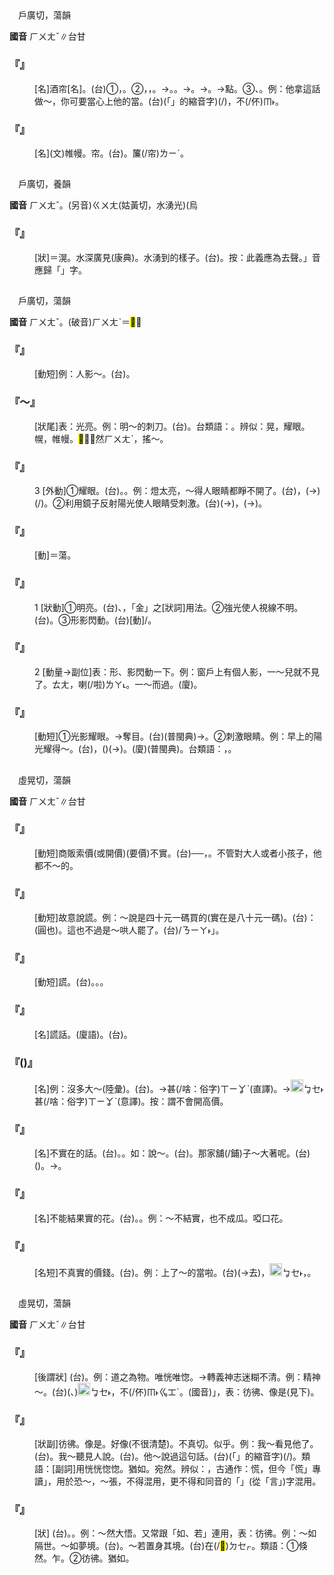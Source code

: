 
=={{ruby|幌|ㄏㄨㄤˇ}}==

　戶廣切，蕩韻

'''國音''' <rt>ㄏㄨㄤˇ</rt>∥台甘

    

==='''『{{ruby|幌|ㄏㄨㄤˇ}}{{ruby|子|·ㄗˇ}}』'''===
: [名]酒帘[名]。(台)①{{ruby|酒|ㄐㄧㄨˋ}}{{ruby|旗|ㄍㄧˊ}}，{{ruby|酒|ㄐㄧㄨˋ}}{{ruby|店|ㄉㄧㆰ˪}}{{ruby|丌|ㆤ}}{{ruby|記|ㄍㄧ˪}}{{ruby|號|ㄏㄜ˫}}。②{{ruby|商|ㄒㄧㆲ}}{{ruby|店|ㄉㄧㆰ˪}}{{ruby|掛|ㄍㄨㄚ˪}}{{ruby|做|ㄗㄨㆤ˪}}{{ruby|/|ㄗㄜ˪}}{{ruby|廣|ㄍㆲˋ}}{{ruby|告|ㄍㄜ˪}}{{ruby|丌|ㆤ}}{{ruby|樣|ㄧㆧ˫}}{{ruby|/|ㄧㆫ˫}}{{ruby|品|ㄆㄧㄣˋ}}，{{ruby|帽|ㆠㄜ˫}}{{ruby|仔|ㄚ}}{{ruby|店|ㄉㄧㆰ˪}}{{ruby|排|ㄅㄞˊ}}{{ruby|一|ㄐㄧㆵ ͘}}{{ruby|頂|ㄉㄧㄥˋ}}{{ruby|帽|ㆠㄜ˫}}，{{ruby|鞋|ㄨㆤˊ}}{{ruby|/|ㆤˊ}}{{ruby|店|ㄉㄧㆰ˪}}{{ruby|掛|ㄍㄨㄚ˪}}{{ruby|一|ㄐㄧㆵ ͘}}{{ruby|腳|ㄎㄚ}}{{ruby|鞋|ㄨㆤˊ}}{{ruby|/|ㆤˊ}}。→{{ruby|招|ㄐㄧㄠ}}{{ruby|牌|ㄅㄞˊ}}。{{ruby|看|ㄎㄨㆩ˪}}{{ruby|範|ㄅㄢ˫}}。→{{ruby|樣|ㄧㆫ˫}}{{ruby|/|ㄧㆧ˫}}{{ruby|品|ㄆㄧㄣˋ}}。→{{ruby|裝|ㄗㆭ}}{{ruby|飾|ㄒㄧㆤㆶ}}。→點{{ruby|綴|ㄓㄨㄟˋ}}。③{{ruby|用|ㄧㄥ˫}}{{ruby|/|ㄧㆲ˫}}{{ruby|來|ㄌㄞˊ}}{{ruby|騙|ㄆㄧㄢ˪}}{{ruby|人|ㄌㄤˊ}}{{ruby|丌|ㆤ}}{{ruby|話|ㄨㆤ˫}}、{{ruby|行|ㄏㄧㄥˊ}}{{ruby|為|ㄨㄧˊ}}。例：他拿這話做～，你可要當心上他的當。(台){{ruby|伊|ㄧ}}{{ruby|用|ㄧㆲ˫}}{{ruby|/|ㄧㄥ˫}}{{ruby|<mark>&#xffb50;</mark>|ㄐㄧㆵ}}(「{{ruby|此|ㄐㄧˋ}}{{ruby|一|ㄐㄧㆵ ͘}}」的縮音字)(/{{ruby|此|ㄐㄧㆵ}}){{ruby|款|ㄎㄨㄢˋ}}{{ruby|話|ㄨㆤ˫}}{{ruby|做|ㄗㄨㆤ˪}}{{ruby|/|ㄗㄜ˪}}{{ruby|圈|ㄎㄨㄢ}}{{ruby|套|ㄊㄜ˪}}，{{ruby|汝|ㄌㄧˋ}}{{ruby|著|ㄉㄧㄜㆷ ͘}}{{ruby|注|ㄗㄨ˪}}{{ruby|意|ㄧ˪}}不(/伓)<rt>ㆬ˫</rt>{{ruby|通|ㄊㄤ}}{{ruby|去|ㄎㄧ˪}}{{ruby|付|ㄏㆦ˫}}{{ruby|<mark>&#xffef5;</mark>|ㄌㄧㄨ˪}}{{ruby|著|ㄉㄧㄜㆷ ͘}}。
    

==='''『{{ruby|幌|ㄏㄨㄤˇ}}』'''===
: [名](文)帷幔。帘。(台){{ruby|布|ㄅㆦ˪}}{{ruby|圍|ㄨㄧˊ}}。{{ruby|布|ㄅㆦ˪}}簾(/帘)<rt>ㄌㄧˊ</rt>。
    

=={{ruby|洸|ㄏㄨㄤˇ}}==

　戶廣切，養韻

'''國音''' <rt>ㄏㄨㄤˇ</rt>。(另音)<rt>ㄍㄨㄤ</rt>(姑黃切，水湧光){{ruby|。|ㄨㄤ}}(烏

    

==='''『{{ruby|洸|ㄏㄨㄤˇ}}{{ruby|洸|ㄏㄨㄤˇ}}』'''===
: [狀]＝滉。水深廣見(康典)。水湧到的樣子。(台){{ruby|水|ㄗㄨㄧˋ}}{{ruby|溢|ㄧㆤㆶ}}{{ruby|倚|ㄨㄚˋ}}{{ruby|來|·ㄌㄞˊ}}{{ruby|丌|ㆤ}}{{ruby|款|ㄎㄨㄢˋ}}。按：此義應為去聲。{{ruby|「|ㄏㄨㄤˇ}}」音應歸「{{ruby|晃|ㄏㄨㄤˇ}}」字。
    

=={{ruby|晃|ㄏㄨㄤˇ}}==

　戶廣切，蕩韻

'''國音''' <rt>ㄏㄨㄤˇ</rt>。(破音)<rt>ㄏㄨㄤˋ</rt>＝<mark>&#xffee4;</mark>∥

    

==='''『{{ruby|晃|ㄏㄨㄤˇ}}{{ruby|動|ㄉㄨㄥˋ}}』'''===
: [動短]例：人影～。(台){{ruby|人|ㄌㄤˊ}}{{ruby|影|ㄧㆩˋ}}{{ruby|飄|ㄆㄧㄠ}}{{ruby|動|ㄉㆲ˫}}。
    

==='''『～{{ruby|晃|ㄏㄨㄤˇ}}{{ruby|晃|ㄏㄨㄤˇ}}』'''===
: [狀尾]表：光亮。例：明～的刺刀。(台){{ruby|<mark>&#xffa56;</mark>|ㄍㄧㆬ}}{{ruby|閃|ㄒㄧㆷ}}{{ruby|閃|ㄒㄧㆷ}}{{ruby|丌|ㆤ}}{{ruby|尖|ㄐㄧㆰ}}{{ruby|刀|ㄉㄜ}}。台類語：{{ruby|利|ㄌㄞ˫}}{{ruby|閃|ㄒㄧㆰˋ}}{{ruby|閃|ㄒㄧㆰˋ}}。辨似：晃，耀眼。幌，帷幔。<mark>&#xf9a72;</mark>，～然{{ruby|。|ㄆㄨㄧˋ}}<rt>ㄏㄨㄤˋ</rt>，搖～。
    

==='''『{{ruby|晃|ㄏㄨㄤˇ}}』'''===
:3  [外動]①耀眼。(台){{ruby|刺|ㄑㄧ˪}}{{ruby|鑿|ㄘㄚㆶ ͘}}。{{ruby|鑿|ㄘㄚㆶ ͘}}{{ruby|目|ㆠㄚㆶ ͘}}。例：燈太亮，～得人眼睛都睜不開了。(台){{ruby|燈|ㄉㄧㄥ}}{{ruby|火|ㄏㄨㆤˋ}}{{ruby|/|ㄏㆤˋ}}{{ruby|傷|ㄒㄧㆫ}}{{ruby|/|ㄒㄧㆧ}}{{ruby|光|ㄍㆭ}}，{{ruby|目|ㆠㄚㆶ ͘}}{{ruby|珠|ㄗㄨ}}(→{{ruby|睭|ㄐㄧㄨ}}){{ruby|鑿|ㄘㄚㆶ ͘}}{{ruby|<mark>&#xffa42;</mark>|ㄍㄚㆷ}}{{ruby|扒|ㄅㆤㆷ}}(/{{ruby|展|ㄊㄧㄢˋ}}){{ruby|<mark>&#xffa45;</mark>|ㆠㆤ˫}}{{ruby|/|ㆠㄨㆤ˫}}{{ruby|開|ㄎㄨㄧ}}。②利用鏡子反射陽光使人眼睛受刺激。(台){{ruby|用|ㄧㆲ˫}}{{ruby|/|ㄧㄥ˫}}{{ruby|鏡|ㄍㄧㆩ˪}}{{ruby|照|ㄐㄧㄜ˪}}{{ruby|日|ㆢㄧㆵ ͘}}{{ruby|/|ㄌㄧㆵ ͘}}{{ruby|頭|ㄊㄠˊ}}{{ruby|反|ㄏㄨㄢˋ}}{{ruby|射|ㄒㄧㄚ˫}}{{ruby|對|ㄉㄨㄧ˪}}{{ruby|人|ㄌㄤˊ}}{{ruby|丌|ㆤ}}{{ruby|目|ㆠㄚㆶ ͘}}{{ruby|珠|ㄗㄨ}}(→{{ruby|睭|ㄐㄧㄨ}})，{{ruby|害|ㄏㄞ˫}}{{ruby|人|ㄌㄤˊ}}{{ruby|目|ㆠㄚㆶ ͘}}{{ruby|珠|ㄗㄨ}}(→{{ruby|睭|ㄐㄧㄨ}}){{ruby|鑿|ㄘㄚㆶ ͘}}。
    

==='''『{{ruby|晃|ㄏㄨㄤˇ}}{{ruby|蕩|ㄉㄤˋ}}』'''===
: [動]＝{{ruby|<mark>&#xffee4;</mark>|ㄏㄨㄤˋ}}蕩。
    

==='''『{{ruby|晃|ㄏㄨㄤˇ}}』'''===
:1  [狀動]①明亮。(台){{ruby|光|ㄍㆭ}}、{{ruby|<mark>&#xffa56;</mark>|ㄍㄧㆬ}}，「金」之[狀詞]用法。②強光使人視線不明。(台){{ruby|鑿|ㄘㄚㆶ ͘}}{{ruby|目|ㆠㄚㆶ ͘}}。③形影閃動。(台){{ruby|影|ㄧㆩˋ}}[動]/{{ruby|映|ㄧㆩ˪}}。
    

==='''『{{ruby|晃|ㄏㄨㄤˇ}}』'''===
:2  [動量→副位]表：形、影閃動一下。例：窗戶上有個人影，一～兒就不見了。{{ruby|(台)|ㆣㄚㆵ ͘}}<rt>ㄊㄤ</rt>{{ruby|仔|ㄚ}}{{ruby|頂|ㄉㄧㄥˋ}}{{ruby|有|ㄨ˫}}{{ruby|一|ㄐㄧㆵ ͘}}{{ruby|個|ㆤˊ}}{{ruby|人|ㄌㄤˊ}}{{ruby|影|ㄧㆩˋ}}，{{ruby|影|ㄧㆩˋ}}{{ruby|一|ㄐㄧㆵ ͘}}{{ruby|下|·ㆤ˫}}{{ruby|著|ㄉㄧㄜㆷ}}{{ruby|無|ㆠㄜˊ}}{{ruby|看|ㄎㄨㆩ˪}}{{ruby|見|ㄍㆪ˪}}喇(/啦)<rt>ㄌㄚ˪</rt>。一～而過。(廈){{ruby|顯|ㄏㄧㆩˋ}}{{ruby|過|ㄍㄨㆤ˪}}{{ruby|/|ㄍㆤ˪}}{{ruby|去|ㄎㄧ˪}}。
    

==='''『{{ruby|晃|ㄏㄨㄤˇ}}{{ruby|眼|ㄧㄢˇ}}』'''===
: [動短]①光影耀眼。→奪目。(台){{ruby|顯|ㄏㄧㆩˋ}}{{ruby|目|ㆠㄚㆶ ͘}}(普閩典)→{{ruby|非|ㄏㄨㄧ}}{{ruby|常|ㄒㄧㆲˊ}}{{ruby|美|ㆠㄧˋ}}{{ruby|麗|ㄌㆤ˫}}。②刺激眼睛。例：早上的陽光耀得～。(台){{ruby|早|ㄗㄚˋ}}{{ruby|起|ㄎㄧˋ}}{{ruby|時|ㄒㄧˊ}}{{ruby|丌|ㆤ}}{{ruby|日|ㆢㄧㆵ ͘}}{{ruby|/|ㄌㄧㆵ ͘}}{{ruby|頭|ㄊㄠˊ}}，{{ruby|照|ㄐㄧㄜ˪}}{{ruby|<mark>&#xffa42;</mark>|ㄍㄚㆷ}}({{ruby|誠|ㄐㄧㆩˊ}}{{ruby|強|ㄍㄧㆲˊ}}){{ruby|會|ㄨㆤ˫}}{{ruby|/|ㆤ˫}}{{ruby|鑿|ㄘㄚㆶ ͘}}{{ruby|人|ㄌㄤˊ}}{{ruby|丌|ㆤ}}{{ruby|目|ㆠㄚㆶ ͘}}{{ruby|珠|ㄗㄨ}}(→{{ruby|睭|ㄐㄧㄨ}})。(廈){{ruby|顯|ㄏㄧㆩˋ}}{{ruby|目|ㆠㄚㆶ ͘}}(普閩典)。台類語：{{ruby|映|ㄧㆩ˪}}{{ruby|目|ㆠㄚㆶ ͘}}，{{ruby|引|ㄧㄣˋ}}{{ruby|人|ㄌㄤˊ}}{{ruby|注|ㄗㄨ˪}}{{ruby|意|ㄧ˪}}。
    

=={{ruby|謊|ㄏㄨㄤˇ}}==

　虛晃切，蕩韻

'''國音''' <rt>ㄏㄨㄤˇ</rt>∥台甘

    

==='''『{{ruby|要|ㄧㄠˋ}}{{ruby|謊|ㄏㄨㄤˇ}}』'''===
: [動短]商販索價(或開價)(要價)不實。(台){{ruby|生|ㄒㄧㄥ}}{{ruby|理|ㄌㄧˋ}}{{ruby|人|ㄌㄤˊ}}{{ruby|講|ㄍㆲˋ}}{{ruby|→|ㄍㆲ}}{{ruby|價|ㄍㆤ˪}}{{ruby|講|ㄍㆲˋ}}{{ruby|→|ㄍㆲ}}{{ruby|了|ㄌㄧㄠˋ}}{{ruby|較|ㄎㄚㆷ}}{{ruby|高|ㄍㄨㄢˊ}}──{{ruby|加|ㄍㆤ}}{{ruby|講|ㄍㆲˋ}}，{{ruby|開|ㄎㄨㄧ}}{{ruby|高|ㄍㄨㄢˊ}}{{ruby|價|ㄍㆤ˪}}。不管對大人或者小孩子，他都不～的。
    

==='''『{{ruby|撒|ㄙㄚ}}{{ruby|謊|ㄏㄨㄤˇ}}』'''===
: [動短]故意說謊。例：～說是四十元一碼買的(實在是八十元一碼)。(台){{ruby|騙|ㄆㄧㄢ˪}}{{ruby|伊|ㄧ}}{{ruby|講|ㄍㆲˋ}}{{ruby|→|ㄍㆲ}}：{{ruby|是|ㄒㄧ˫}}{{ruby|買|ㆠㄨㆤˋ}}{{ruby|/|ㆠㆤˋ}}{{ruby|一|ㄐㄧㆵ ͘}}{{ruby|碼|ㆠㄚ˫}}{{ruby|四|ㄒㄧ˪}}{{ruby|十|ㄗㄚㆴ ͘}}{{ruby|棵|ㄎㆦ}}(圓也)。這也不過是～哄人罷了。(台){{ruby|<mark>&#xffacb;</mark>|ㄗㆤ}}{{ruby|不|ㄅㄨㆤ}}{{ruby|過|ㄍㄜ˪}}{{ruby|是|ㄒㄧ˫}}{{ruby|騙|ㄆㄧㄢ˪}}{{ruby|人|·ㄌㄤˊ}}{{ruby|而|ㄌㄧˊ}}{{ruby|已|ㄧˋ}}/{{ruby|「|ㄋㄧㄚ˫}}<rt>ㄋㄧㄚ˫</rt>」。
    

==='''『{{ruby|說|ㄕㄨㄛ}}{{ruby|謊|ㄏㄨㄤˇ}}』'''===
: [動短]{{ruby|撒|ㄙㄚ}}謊。(台){{ruby|講|ㄍㆲˋ}}{{ruby|→|ㄍㆲ}}{{ruby|白|ㄅㆤㆷ ͘}}{{ruby|賊|ㄘㄚㆵ ͘}}。{{ruby|囂|ㄏㄠ}}{{ruby|六|ㄌㄚㆶ ͘}}{{ruby|講|ㄍㆲˋ}}。{{ruby|白|ㄅㆤㆷ ͘}}{{ruby|賊|ㄘㄚㆵ ͘}}{{ruby|嘴|ㄘㄨㄧ˪}}。
    

==='''『{{ruby|謊|ㄏㄨㄤˇ}}{{ruby|言|ㄧㄢˊ}}』'''===
: [名]謊話。(廈語){{ruby|囂|ㄏㄠ}}{{ruby|六|ㄌㄚㆶ ͘}}{{ruby|話|ㄨㆤ˫}}。(台){{ruby|白|ㄅㆤㆷ ͘}}{{ruby|賊|ㄘㄚㆵ}}{{ruby|話|ㄨㆤ˫}}。
    

==='''『{{ruby|謊|ㄏㄨㄤˇ}}({{ruby|兒|ㄦ}})』'''===
: [名]例：沒多大～(陸彙)。(台){{ruby|無|ㆠㄜˊ}}{{ruby|若|ㆡㄨㄚ˫}}{{ruby|→|ㆣㄨㄚ˫}}{{ruby|白|ㄅㆤㆷ ͘}}{{ruby|賊|ㄘㄚㆵ ͘}}。→{{ruby|<mark>&#xffa45;</mark>|ㆠㆤ˫}}{{ruby|/|ㆠㄨㆤ˫}}甚(/啥：俗字)<rt>ㄒㄧㆩˋ</rt>{{ruby|/|ㄙㆩˋ}}{{ruby|騙|ㄆㄧㄢ˪}}{{ruby|人|·ㄌㄤˊ}}(直譯)。→[[File:fa45.png|20px]]<rt>ㆠㆤ˫</rt>{{ruby|/|ㆠㄨㆤ˫}}甚(/啥：俗字)<rt>ㄒㄧㆩˋ</rt>{{ruby|/|ㄙㆩˋ}}{{ruby|講|ㄍㆲˋ}}{{ruby|→|ㄍㆲ}}{{ruby|價|ㄍㆤ˪}}(意譯)。按：謂不會開高價。
    

==='''『{{ruby|謊|ㄏㄨㄤˇ}}』'''===
: [名]不實在的話。(台){{ruby|無|ㆠㄜˊ}}{{ruby|老|ㄌㄠˋ}}{{ruby|實|ㄒㄧㆵ ͘}}{{ruby|丌|ㆤ}}{{ruby|話|ㄨㆤ˫}}。{{ruby|白|ㄅㆤㆷ ͘}}{{ruby|賊|ㄘㄚㆵ ͘}}{{ruby|話|ㄨㆤ˫}}。如：說～。(台){{ruby|講|ㄍㆲˋ}}{{ruby|→|ㄍㆲ}}{{ruby|白|ㄅㆤㆷ ͘}}{{ruby|賊|ㄘㄚㆵ ͘}}{{ruby|話|ㄨㆤ˫}}。那家舖(/鋪)子～大著呢。(台){{ruby|<mark>&#xf8fbe;</mark>|ㄏㄧㆵ}}{{ruby|間|ㄍㄧㄥ}}{{ruby|店|ㄉㄧㆰ˪}}{{ruby|<mark>&#xffa55;</mark>|ㆣㄠˊ}}{{ruby|講|ㄍㆲˋ}}{{ruby|→|ㄍㆲ}}{{ruby|白|ㄅㆤㆷ ͘}}{{ruby|賊|ㄘㄚㆵ ͘}}({{ruby|話|ㄨㆤ˫}})。→{{ruby|真|ㄐㄧㄣ}}{{ruby|<mark>&#xffa55;</mark>|ㆣㄠˊ}}{{ruby|騙|ㄆㄧㄢ˪}}{{ruby|人|·ㄌㄤˊ}}。
    

==='''『{{ruby|謊|ㄏㄨㄤˇ}}{{ruby|花|ㄏㄨㄚ}}{{ruby|兒|ㄦ}}』'''===
: [名]不能結果實的花。(台){{ruby|<mark>&#xffa45;</mark>|ㆠㆤ˫}}{{ruby|/|ㆠㄨㆤ˫}}{{ruby|結|ㄍㄚㆵ}}{{ruby|子|ㄐㄧˋ}}{{ruby|丌|ㆤ}}{{ruby|花|ㄏㄨㆤ}}。{{ruby|公|ㄍㄤ}}{{ruby|花|ㄏㄨㆤ}}。例：～不結實，也不成瓜。啞口花。
    

==='''『{{ruby|謊|ㄏㄨㄤˇ}}{{ruby|價|ㄐㄧㄚˋ}}{{ruby|兒|ㄦ}}』'''===
: [名短]不真實的價錢。(台){{ruby|加|ㄍㆤ}}{{ruby|講|ㄍㆲˋ}}{{ruby|丌|ㆤ}}{{ruby|價|ㄍㆤ˪}}{{ruby|錢|ㄐㆪˊ}}。例：上了～的當啦。(台){{ruby|乞|ㄎㄧ˪}}(→去){{ruby|被|ㄏㆦ˫}}{{ruby|人|ㄌㄤ˫}}{{ruby|騙|ㄆㄧㄢ˪}}{{ruby|價|ㄍㆤ˪}}{{ruby|食|ㄐㄧㄚㆷ ͘}}{{ruby|去|ㄎㄧ˪}}，[[File:fa45.png|20px]]<rt>ㆠㆤ˫</rt>{{ruby|/|ㆠㄨㆤ˫}}{{ruby|曉|ㄏㄧㄠˋ}}{{ruby|/|ㄏㄧㄤˋ}}{{ruby|共|ㄍㄚ˫}}{{ruby|人|·ㄌㄤˊ}}{{ruby|出|ㄘㄨㆵ}}{{ruby|價|ㄍㆤ˪}}，{{ruby|買|ㆠㄨㆤˋ}}{{ruby|/|ㆠㆤˋ}}{{ruby|著|ㄉㄧㄜㆷ ͘}}{{ruby|貴|ㄍㄨㄧ˪}}{{ruby|物|ㄇㄧㆷ ͘}}{{ruby|/|ㄇㆭㆷ ͘}}。
    

=={{ruby|恍|ㄏㄨㄤˇ}}==

　虛晃切，蕩韻

'''國音''' <rt>ㄏㄨㄤˇ</rt>∥台甘

    

==='''『{{ruby|恍|ㄏㄨㄤˇ}}{{ruby|惚|ㄏㄨ}}』'''===
: [後謂狀] (台){{ruby|感|ㄍㆰˋ}}{{ruby|覺|ㄍㄚㆶ}}{{ruby|微|ㆠㄧˊ}}{{ruby|妙|ㆠㄧㄠ˫}}{{ruby|<mark>&#xffa45;</mark>|ㆠㆤ˫}}{{ruby|/|ㆠㄨㆤ˫}}{{ruby|得|ㄉㄧㆵ}}{{ruby|探|ㄊㆰ˪}}{{ruby|測|ㄑㄧㆤㆶ}}{{ruby|講|ㄍㆲˋ}}{{ruby|→|ㄍㆲ}}{{ruby|明|ㆠㄧㄥˊ}}{{ruby|真|ㄐㄧㄣ}}{{ruby|像|ㄒㄧㆲˋ}}。例：道之為物。唯恍唯惚。→轉義神志迷糊不清。例：精神～。(台){{ruby|人|ㄌㄤˊ}}({{ruby|神|ㄒㄧㄣˊ}}{{ruby|思|ㄙㄨ}}、{{ruby|意|ㄧ˪}}{{ruby|識|ㄒㄧㆤㆶ}}){{ruby|<mark>&#xffa45;</mark>|ㆠㆤ˫}}{{ruby|/|ㆠㄨㆤ˫}}{{ruby|得|ㄉㄧㆵ}}{{ruby|精|ㄐㄧㄥ}}{{ruby|美|ㆠㄧˋ}}[[File:fa45.png|20px]]<rt>ㆠㆤ˫</rt>{{ruby|/|ㆠㄨㆤ˫}}{{ruby|得|ㄉㄧㆵ}}{{ruby|清|ㄑㄧㄥ}}{{ruby|楚|ㄘㄜˋ}}，{{ruby|若|ㄋㄚˋ}}{{ruby|知|ㄗㄞ}}{{ruby|若|ㄋㄚˋ}}不(/伓)<rt>ㆬ˫</rt>{{ruby|知|ㄗㄞ}}{{ruby|。|ㄅㄨㄣ˫}}<rt>ㆣㆲˊ</rt>{{ruby|<mark>&#xffc53;</mark>|ㆣㆲˊ}}{{ruby|愕|ㄧㆩㆷ ͘}}{{ruby|愕|ㄧㆩㆷ ͘}}。(國音){{ruby|「|ㄏㄨㄤˇ}}{{ruby|·|ㄏㄨ}}」，表：彷彿、像是(見下)。
    

==='''『{{ruby|恍|ㄏㄨㄤˇ}}{{ruby|惚|·ㄏㄨ}}』'''===
: [狀副]彷彿。像是。好像(不很清楚)。不真切。似乎。例：我～看見他了。(台){{ruby|我|ㆣㄨㄚˋ}}{{ruby|若|ㄋㄚˋ}}{{ruby|像|ㄑㄧㆫ˫}}{{ruby|/|ㄑㄧㆧ˫}}{{ruby|有|ㄨ˫}}{{ruby|看|ㄎㄨㆩ˪}}{{ruby|著|ㄉㄧㄜㆷ ͘}}{{ruby|伊|·ㄧ}}。我～聽見人說。(台){{ruby|我|ㆣㄨㄚˋ}}{{ruby|若|ㄋㄚˋ}}{{ruby|像|ㄑㄧㆧ˫}}{{ruby|/|ㄑㄧㆧ˫}}{{ruby|曾|ㆠㄚㆵ}}{{ruby|聽|ㄊㄧㆩ}}{{ruby|見|ㄍㆪ˪}}{{ruby|人|ㄌㄤˊ}}{{ruby|講|ㄍㆲˋ}}。他～說過這句話。(台){{ruby|伊|ㄧ}}{{ruby|若|ㄋㄚˋ}}{{ruby|準|ㄗㄨㄣˋ}}{{ruby|講|ㄍㆲˋ}}{{ruby|→|ㄍㆲ}}{{ruby|過|ㄍㆤ˪}}{{ruby|/|ㄍㄨㆤ˪}}{{ruby|<mark>&#xffb50;</mark>|ㄐㄧㆵ}}(「{{ruby|此|ㄐㄧˋ}}{{ruby|一|ㄐㄧㆵ ͘}}」的縮音字)(/{{ruby|此|ㄐㄧㆵ}}){{ruby|句|ㄍㄨ˪}}{{ruby|話|ㄨㆤ˫}}。類語：[副詞]用恍恍惚惚。猶如。宛然。辨似：{{ruby|恍|ㄏㄨㄤˇ}}，古通作：慌，但今「慌」專讀{{ruby|「|ㄏㄨㄤ}}」，用於恐～，～張，不得混用，更不得和同音的「{{ruby|謊|ㄏㄨㄤˇ}}」(從「言」)字混用。
    

==='''『{{ruby|恍|ㄏㄨㄤˇ}}』'''===
: [狀] (台){{ruby|表|ㄅㄧㄠˋ}}{{ruby|心|ㄒㄧㆬ}}{{ruby|神|ㄒㄧㄣˊ}}{{ruby|無|ㆠㄜˊ}}{{ruby|清|ㄑㄧㄥ}}{{ruby|無|ㆠㄜˊ}}{{ruby|楚|ㄘㄜˋ}}{{ruby|丌|ㆤ}}{{ruby|中|ㄉㄧㆲ}}{{ruby|間|ㄍㄢ}}。{{ruby|忽|ㄏㄨㆵ}}{{ruby|然|ㆢㄧㄢˊ}}{{ruby|/|ㄌㄧㄢˊ}}{{ruby|間|ㄍㄢ}}。例：～然大悟。又常跟「如、若」連用，表：彷彿。例：～如隔世。～如夢境。(台){{ruby|恰|ㄍㄚㆷ}}{{ruby|若|ㄋㄚˋ}}{{ruby|像|ㄑㄧㆫ˫}}{{ruby|/|ㄑㄧㆧ˫}}{{ruby|換|ㄨㆩ˫}}{{ruby|過|ㄍㆤ˪}}{{ruby|/|ㄍㄨㆤ˪}}{{ruby|一|ㄐㄧㆵ ͘}}{{ruby|個|ㆤˊ}}{{ruby|朝|ㄉㄧㄠˊ}}{{ruby|代|ㄉㆤ˫}}。～若置身其境。(台){{ruby|彷|ㄏㆲˋ}}{{ruby|彿|ㄏㄨㆵ}}{{ruby|像|ㄑㄧㆫ˫}}{{ruby|/|ㄑㄧㆧ˫}}{{ruby|家|ㄍㄚ}}{{ruby|己|ㄉㄧ˫}}{{ruby|/|ㄍㄧ˫}}{{ruby|實|ㄒㄧㆵ ͘}}{{ruby|在|ㄗㄞ˫}}在(/<mark>&#xf9549;</mark>)<rt>ㄉㆤㆷ</rt>{{ruby|現|ㄏㄧㄢ˫}}{{ruby|場|ㄉㄧㆧˊ}}{{ruby|/|ㄉㄧㆫˊ}}。類語：①倏然。乍。②彷彿。猶如。
    
